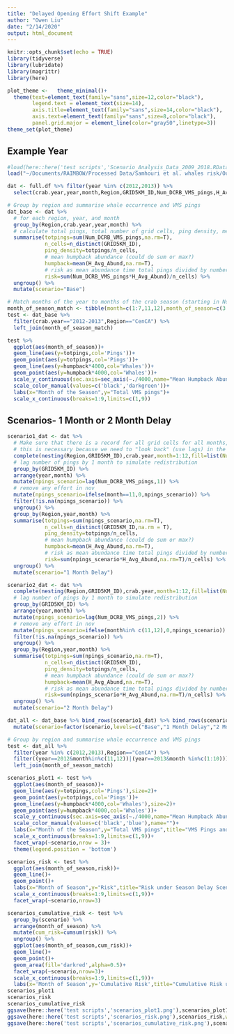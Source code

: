 ```yaml
---
title: "Delayed Opening Effort Shift Example"
author: "Owen Liu"
date: "2/14/2020"
output: html_document
---
```


```r
knitr::opts_chunk$set(echo = TRUE)
library(tidyverse)
library(lubridate)
library(magrittr)
library(here)

plot_theme <-   theme_minimal()+
  theme(text=element_text(family="sans",size=12,color="black"),
        legend.text = element_text(size=14),
        axis.title=element_text(family="sans",size=14,color="black"),
        axis.text=element_text(family="sans",size=8,color="black"),
        panel.grid.major = element_line(color="gray50",linetype=3))
theme_set(plot_theme)
```

## Example Year


```r
#load(here::here('test scripts','Scenario_Analysis_Data_2009_2018.RData'))
load("~/Documents/RAIMBOW/Processed Data/Samhouri et al. whales risk/Output_Data/Scenario_Analysis_Data_2009_2018.RData")

dat <- full.df %>% filter(year %in% c(2012,2013)) %>% 
  select(crab.year,year,month,Region,GRID5KM_ID,Num_DCRB_VMS_pings,H_Avg_Abund)

# Group by region and summarise whale occurrence and VMS pings
dat_base <- dat %>% 
  # for each region, year, and month
  group_by(Region,crab.year,year,month) %>% 
  # calculate total pings, total number of grid cells, ping density, mean whale abundance, and risk metric
  summarise(totpings=sum(Num_DCRB_VMS_pings,na.rm=T),
            n_cells=n_distinct(GRID5KM_ID),
            ping_density=totpings/n_cells,
            # mean humpback abundance (could do sum or max?)
            humpback=mean(H_Avg_Abund,na.rm=T),
            # risk as mean abundance time total pings divided by number of grid cells
            risk=sum(Num_DCRB_VMS_pings*H_Avg_Abund)/n_cells) %>% 
  ungroup() %>% 
  mutate(scenario="Base")

# Match months of the year to months of the crab season (starting in November)
month_of_season_match <- tibble(month=c(1:7,11,12),month_of_season=c(3:9,1:2))
test <- dat_base %>% 
  filter(crab.year=="2012-2013",Region=="CenCA") %>% 
  left_join(month_of_season_match)

test %>% 
  ggplot(aes(month_of_season))+
  geom_line(aes(y=totpings,col='Pings'))+
  geom_point(aes(y=totpings,col='Pings'))+
  geom_line(aes(y=humpback*4000,col='Whales'))+
  geom_point(aes(y=humpback*4000,col='Whales'))+
  scale_y_continuous(sec.axis=sec_axis(~./4000,name="Mean Humpback Abund"))+
  scale_color_manual(values=c('black','darkgreen'))+
  labs(x="Month of the Season",y="Total VMS pings")+
  scale_x_continuous(breaks=1:9,limits=c(1,9))
```

## Scenarios- 1 Month or 2 Month Delay

```r
  
scenario1_dat <- dat %>% 
  # Make sure that there is a record for all grid cells for all months, and fill in missing ping values with zeroes
  # this is necessary because we need to "look back" (use lags) in the next step
  complete(nesting(Region,GRID5KM_ID),crab.year,month=1:12,fill=list(Num_DCRB_VMS_pings=0)) %>% 
  # lag number of pings by 1 month to simulate redistribution
  group_by(GRID5KM_ID) %>% 
  arrange(year,month) %>% 
  mutate(npings_scenario=lag(Num_DCRB_VMS_pings,1)) %>% 
  # remove any effort in nov
  mutate(npings_scenario=ifelse(month==11,0,npings_scenario)) %>% 
  filter(!is.na(npings_scenario)) %>% 
  ungroup() %>% 
  group_by(Region,year,month) %>% 
  summarise(totpings=sum(npings_scenario,na.rm=T),
            n_cells=n_distinct(GRID5KM_ID,na.rm = T),
            ping_density=totpings/n_cells,
            # mean humpback abundance (could do sum or max?)
            humpback=mean(H_Avg_Abund,na.rm=T),
            # risk as mean abundance time total pings divided by number of grid cells
            risk=sum(npings_scenario*H_Avg_Abund,na.rm=T)/n_cells) %>% 
  ungroup() %>% 
  mutate(scenario="1 Month Delay")

scenario2_dat <- dat %>% 
  complete(nesting(Region,GRID5KM_ID),crab.year,month=1:12,fill=list(Num_DCRB_VMS_pings=0)) %>% 
  # lag number of pings by 1 month to simulate redistribution
  group_by(GRID5KM_ID) %>% 
  arrange(year,month) %>% 
  mutate(npings_scenario=lag(Num_DCRB_VMS_pings,2)) %>%
  # remove any effort in nov
  mutate(npings_scenario=ifelse(month%in% c(11,12),0,npings_scenario)) %>%  
  filter(!is.na(npings_scenario)) %>% 
  ungroup() %>% 
  group_by(Region,year,month) %>% 
  summarise(totpings=sum(npings_scenario,na.rm=T),
            n_cells=n_distinct(GRID5KM_ID),
            ping_density=totpings/n_cells,
            # mean humpback abundance (could do sum or max?)
            humpback=mean(H_Avg_Abund,na.rm=T),
            # risk as mean abundance time total pings divided by number of grid cells
            risk=sum(npings_scenario*H_Avg_Abund,na.rm=T)/n_cells) %>% 
  ungroup() %>% 
  mutate(scenario="2 Month Delay")

dat_all <- dat_base %>% bind_rows(scenario1_dat) %>% bind_rows(scenario2_dat) %>% 
  mutate(scenario=factor(scenario,levels=c("Base","1 Month Delay","2 Month Delay")))

# Group by region and summarise whale occurrence and VMS pings
test <- dat_all %>% 
  filter(year %in% c(2012,2013),Region=="CenCA") %>% 
  filter((year==2012&month%in%c(11,12))|(year==2013&month %in%c(1:10))) %>% 
  left_join(month_of_season_match)

scenarios_plot1 <- test %>% 
  ggplot(aes(month_of_season))+
  geom_line(aes(y=totpings,col='Pings'),size=2)+
  geom_point(aes(y=totpings,col='Pings'))+
  geom_line(aes(y=humpback*4000,col='Whales'),size=2)+
  geom_point(aes(y=humpback*4000,col='Whales'))+
  scale_y_continuous(sec.axis=sec_axis(~./4000,name="Mean Humpback Abund"))+
  scale_color_manual(values=c('black','blue'),name="")+
  labs(x="Month of the Season",y="Total VMS pings",title="VMS Pings and Mean Humpback Abundance\nSeason Delay Scenarios")+
  scale_x_continuous(breaks=1:9,limits=c(1,9))+
  facet_wrap(~scenario,nrow = 3)+
  theme(legend.position = 'bottom')

scenarios_risk <- test %>% 
  ggplot(aes(month_of_season,risk))+
  geom_line()+
  geom_point()+
  labs(x="Month of Season",y="Risk",title="Risk under Season Delay Scenarios")+
  scale_x_continuous(breaks=1:9,limits=c(1,9))+
  facet_wrap(~scenario,nrow=3)

scenarios_cumulative_risk <- test %>% 
  group_by(scenario) %>% 
  arrange(month_of_season) %>% 
  mutate(cum_risk=cumsum(risk)) %>% 
  ungroup() %>% 
  ggplot(aes(month_of_season,cum_risk))+
  geom_line()+
  geom_point()+
  geom_area(fill='darkred',alpha=0.5)+
  facet_wrap(~scenario,nrow=3)+
  scale_x_continuous(breaks=1:9,limits=c(1,9))+
  labs(x='Month of Season',y='Cumulative Risk',title="Cumulative Risk under Season Delay Scenarios")
scenarios_plot1
scenarios_risk
scenarios_cumulative_risk
ggsave(here::here('test scripts','scenarios_plot1.png'),scenarios_plot1,w=6,h=8)
ggsave(here::here('test scripts','scenarios_risk.png'),scenarios_risk,w=6,h=8)
ggsave(here::here('test scripts','scenarios_cumulative_risk.png'),scenarios_cumulative_risk,w=6,h=8)
```


